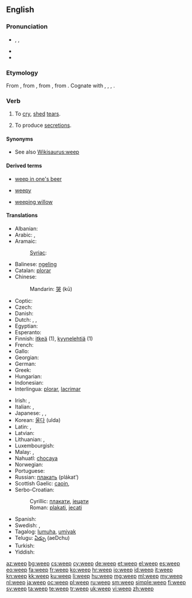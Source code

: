 ==English==

===Pronunciation===
* {{enPR|wēp}}, {{IPA|/wiːp/}}, {{X-SAMPA|/wi:p/}}
* {{audio|en-us-weep.ogg|Audio (US)}}
* {{rhymes|iːp}}

===Etymology===
From {{etyl|enm}} {{term|wepen|lang=enm}}, from {{etyl|ang}} {{term|wepan|wēpan|to weep, complain, bewail, mourn over, deplore|lang=ang}}, from {{etyl|gem-pro}} {{recons|wōpijaną||to weep|lang=gem-pro}}, from {{etyl|ine-pro}} {{recons|wāb-||to call, cry, complain|lang=ine-pro}}. Cognate with {{etyl|sco|-}} {{term|wepe|lang=sco}}, {{term|weip||to weep|lang=sco}}, {{etyl|stq|-}} {{term|wapia||to cry, complain|lang=stq}}, {{etyl|is|-}} {{term|æpa||to yell, shout|lang=is}}.

===Verb===
{{en-verb|weeps|weeping|wept|wept}}

# To [[cry]], [[shed]] [[tear]]s.
# {{medicine|of a|[[wound]] or [[sore]]}} To produce [[secretion]]s.

====Synonyms====
* See also [[Wikisaurus:weep]]

====Derived terms====
{{rel-top3|Terms derived from ''weep''}}
* [[weep in one's beer]]
{{rel-mid3}}
* [[weepy]]
{{rel-mid3}}
* [[weeping willow]]
{{rel-bottom}}

====Translations====
{{trans-top|To cry, shed tears}}
* Albanian: {{t-|sq|qan}}
* Arabic: {{t-|ar|بكى|tr=bákaa}} {{qualifier|perfect}}, {{t-|ar|يبكي|tr=yabkii}} {{qualifier|imperfect}}
* Aramaic:
*: [[Syriac]]: {{tø|syc|ܒܟܐ|tr=bka|sc=Syrc}}
* Balinese: [[ngeling]]
* Catalan: [[plorar]]
* Chinese:
*: Mandarin: [[哭]] (kū)
* Coptic: {{tø|cop|ⲣⲓⲙⲉ|tr=rime|sc=Copt}}
* Czech: {{t-|cs|plakat}}
* Danish: {{t+|da|græde}}
* Dutch: {{t+|nl|huilen}}, {{t+|nl|wenen}}, {{t-|nl|schreien}}
* Egyptian: {{tø|egy|𓂋𓅓𓁿|tr=rm|sc=Egyp}}
* Esperanto: {{t-|eo|larmi}}
* Finnish: [[itkeä]] (1), [[kyynelehtiä]] (1)
* French: {{t+|fr|pleurer}}
* Gallo: {{tø|roa-gal|breur'}}
* Georgian: {{t-|ka|ტირის|sc=Geor|tr=tiris}}
* German: {{t+|de|weinen}}
* Greek: {{t+|el|κλαίω|tr=klaío|sc=Grek}}
* Hungarian: {{t+|hu|sír}}
* Indonesian: {{t+|id|tangis}}
* Interlingua: [[plorar]], [[lacrimar]]
{{trans-mid}}
* Irish: {{t-|ga|caoin}}, {{t-|ga|goil}}
* Italian: {{t+|it|piangere}}, {{t-|it|versare lacrime}}
* Japanese: {{t+|ja|泣く|tr=naku}}, {{t-|ja|すすり泣く|tr=susurinaku}}, {{t-|ja|しくしく泣く|tr=shikushiku naku}}
* Korean: [[울다]] (ulda)
* Latin: {{t-|la|fleo|alt=fleō}}, {{t+|la|lacrimo|alt=lacrimō}}
* Latvian: {{t+|lv|raudāt}}
* Lithuanian: {{t+|lt|verkti}}, {{t-|lt|raudoti}}
* Luxembourgish: {{t+|lb|kräischen}}
* Malay: {{t-|ms|tangis}}, {{t-|ms|menangis}}
* Nahuatl: [[chocaya]]
* Norwegian: {{t+|no|gråte}}
* Portuguese: {{t+|pt|chorar}}
* Russian: [[плакать]] (plákat’)
* Scottish Gaelic: [[caoin#Scottish Gaelic|caoin]], {{t-|gd|guil}}
* Serbo-Croatian:
*: Cyrillic: [[плакати]], [[јецати]]
*: Roman: [[plakati]], [[jecati]]
* Spanish: {{t+|es|llorar}}
* Swedish: {{t+|sv|gråta}}, {{t+|sv|grina}}
* Tagalog: [[lumuha]], [[umiyak]]
* Telugu: [[ఏడ్చు]] (aeDchu)
* Turkish: {{t+|tr|ağlamak}}
* Yiddish: {{t-|yi|ווײנען|tr=veynen|sc=Hebr}}
{{trans-bottom}}

[[az:weep]]
[[bg:weep]]
[[cs:weep]]
[[cy:weep]]
[[de:weep]]
[[et:weep]]
[[el:weep]]
[[es:weep]]
[[eo:weep]]
[[fa:weep]]
[[fr:weep]]
[[ko:weep]]
[[hr:weep]]
[[io:weep]]
[[id:weep]]
[[it:weep]]
[[kn:weep]]
[[kk:weep]]
[[ku:weep]]
[[li:weep]]
[[hu:weep]]
[[mg:weep]]
[[ml:weep]]
[[my:weep]]
[[nl:weep]]
[[ja:weep]]
[[oc:weep]]
[[pl:weep]]
[[ru:weep]]
[[sm:weep]]
[[simple:weep]]
[[fi:weep]]
[[sv:weep]]
[[ta:weep]]
[[te:weep]]
[[tr:weep]]
[[uk:weep]]
[[vi:weep]]
[[zh:weep]]